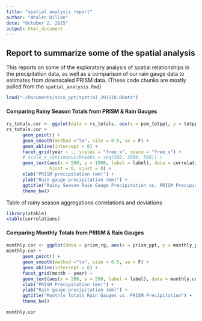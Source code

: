 ```yaml
---
title: "spatial_analysis_report"
author: "Whalen Dillon"
date: "October 2, 2015"
output: html_document
---
```


## Report to summarize some of the spatial analysis
This reports on some of the exploratory analysis of spatial relationships in the precipitation data, as well as a comparison of our rain gauge data to estimates from downscaled PRISM data. 
(These code chunks are mostly pulled from the `spatial_analysis.Rmd`)

```r
load("~/Documents/soco_ppt/spatial_201510.RData")
```

#### Comparing Rainy Season Totals from PRISM & Rain Gauges
```r
rs_totals.cor <- ggplot(data = rs_totals, aes(x = psm_totppt, y = totppt_mm))
rs_totals.cor + 
      geom_point() +
      geom_smooth(method ="lm", size = 0.5, se = F) +
      geom_abline(intercept = 0) +
      facet_grid(year ~ ., scales = "free_x", space = "free_x") +
      # scale_x_continuous(breaks = seq(500, 2000, 500)) +
      geom_text(aes(x = 500, y = 1000, label = label), data = correlations, 
                hjust = 0, vjust = 0) +
      xlab("PRISM precipitation (mm)") +
      ylab("Rain gauge precipitation (mm)") +
      ggtitle("Rainy Season Rain Gauge Precipitation vs. PRISM Precipiation") +
      theme_bw()
```

Table of rainy season aggregations correlations and deviations 
```r
library(xtable)
xtable(correlations)
```

#### Comparing Monthly Totals from PRISM & Rain Gauges
```r
monthly.cor <- ggplot(data = prism_rg, aes(x = prism_ppt, y = monthly_ppt_mm))
monthly.cor +
      geom_point() +
      geom_smooth(method ="lm", size = 0.5, se = F) +
      geom_abline(intercept = 0) +
      facet_grid(month ~ year) +
      geom_text(aes(x = 200, y = 500, label = label), data = monthly.cor) +
      xlab("PRISM Precipitation (mm)") +
      ylab("Rain gauge precipitation (mm)") +
      ggtitle("Monthly Totals Rain Gauges vs. PRISM Precipitation") +
      theme_bw()
```

```r
monthly.cor
```

